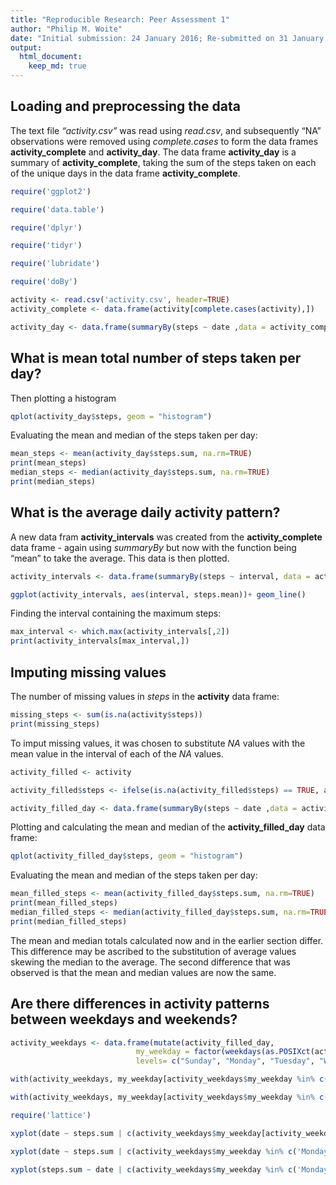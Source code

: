 ```yaml
---
title: "Reproducible Research: Peer Assessment 1"
author: "Philip M. Woite"
date: "Initial submission: 24 January 2016; Re-submitted on 31 January 2016"
output: 
  html_document:
    keep_md: true
---
```



## Loading and preprocessing the data
The text file *"activity.csv"* was read using *read.csv*, and subsequently "NA" observations were removed using *complete.cases* to form the data frames **activity_complete** and **activity_day**. The data frame **activity_day** is a summary of **activity_complete**, taking the sum of the steps taken on each of the unique days in the data frame **activity_complete**.

```r
require('ggplot2')

require('data.table')

require('dplyr')

require('tidyr')

require('lubridate')

require('doBy')

activity <- read.csv('activity.csv', header=TRUE)
activity_complete <- data.frame(activity[complete.cases(activity),])

activity_day <- data.frame(summaryBy(steps ~ date ,data = activity_complete, FUN = list(sum)))
```

## What is mean total number of steps taken per day?

Then plotting a histogram

```r
qplot(activity_day$steps, geom = "histogram")
```

Evaluating the mean and median of the steps taken per day:

```r
mean_steps <- mean(activity_day$steps.sum, na.rm=TRUE)
print(mean_steps)
median_steps <- median(activity_day$steps.sum, na.rm=TRUE)
print(median_steps)
```




## What is the average daily activity pattern?
A new data fram **activity_intervals** was created from the **activity_complete** data frame - again using *summaryBy* but now with the function being "mean" to take the average. This data is then plotted.

```r
activity_intervals <- data.frame(summaryBy(steps ~ interval, data = activity_complete , FUN = list(mean)))

ggplot(activity_intervals, aes(interval, steps.mean))+ geom_line()
```

Finding the interval containing the maximum steps:

```r
max_interval <- which.max(activity_intervals[,2])
print(activity_intervals[max_interval,])
```

## Imputing missing values
The number of missing values in *steps* in the **activity** data frame:

```r
missing_steps <- sum(is.na(activity$steps))
print(missing_steps)
```

To imput missing values, it was chosen to substitute *NA* values with the mean value in the interval of each of the *NA* values.

```r
activity_filled <- activity

activity_filled$steps <- ifelse(is.na(activity_filled$steps) == TRUE, activity_intervals$steps.mean, activity_filled$steps)

activity_filled_day <- data.frame(summaryBy(steps ~ date ,data = activity_filled, FUN = list(sum)))

```

Plotting and calculating the mean and median of the **activity_filled_day** data frame:

```r
qplot(activity_filled_day$steps, geom = "histogram")
```

Evaluating the mean and median of the steps taken per day:

```r
mean_filled_steps <- mean(activity_filled_day$steps.sum, na.rm=TRUE)
print(mean_filled_steps)
median_filled_steps <- median(activity_filled_day$steps.sum, na.rm=TRUE)
print(median_filled_steps)
```

The mean and median totals calculated now and in the earlier section differ. This difference may be ascribed to the substitution of average values skewing the median to the average. The second difference that was observed is that the mean and median values are now the same.

## Are there differences in activity patterns between weekdays and weekends?

```r
activity_weekdays <- data.frame(mutate(activity_filled_day, 
                            my_weekday = factor(weekdays(as.POSIXct(activity_filled_day$date)),
                            levels= c("Sunday", "Monday", "Tuesday", "Wednesday", "Thursday", "Friday", "Saturday"))))

with(activity_weekdays, my_weekday[activity_weekdays$my_weekday %in% c('Monday','Tuesday','Wednesday','Thursday','Friday')])

with(activity_weekdays, my_weekday[activity_weekdays$my_weekday %in% c('Saturday','Sunday')], plot(date,steps.sum))

require('lattice')

xyplot(date ~ steps.sum | c(activity_weekdays$my_weekday[activity_weekdays$my_weekday %in% c('Monday','Tuesday','Wednesday','Thursday','Friday')], activity_weekdays$my_weekday[activity_weekdays$my_weekday %in% c('Saturday','Sunday')]), data = activity_weekdays, layout = c(2,2))

xyplot(date ~ steps.sum | c(activity_weekdays$my_weekday %in% c('Monday','Tuesday','Wednesday','Thursday','Friday'), activity_weekdays$my_weekday %in% c('Saturday','Sunday')), data = activity_weekdays, layout = c(1,2))

xyplot(steps.sum ~ date | c(activity_weekdays$my_weekday %in% c('Monday','Tuesday','Wednesday','Thursday','Friday'), activity_weekdays$my_weekday %in% c('Saturday','Sunday')), data = activity_weekdays, layout = c(1,2))

```
